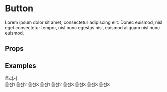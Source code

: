 
<Meta title="Components/Selector" component={Selector}/>

# Button

Lorem ipsum dolor sit amet, consectetur adipiscing elit. Donec euismod, nisl eget consectetur tempor, nisl nunc egestas nisi, euismod aliquam nisl nunc euismod.

## Props

<ArgsTable of={Selector}/>

## Examples

<Canvas>
  <Story name="Default">
    <Selector.Container>
      <Selector.Trigger>트리거</Selector.Trigger>
      <div>
        <Selector.Option type={'radio'} value={1} name={"name"}>옵션1</Selector.Option>
        <Selector.Option type={'radio'} value={"2"} name={"name"}>옵션2</Selector.Option>
        <Selector.Option type={'radio'} value={"true"} name={"name"}>옵션3</Selector.Option>
        <Selector.Option type={'radio'} value={1} name={"name2"}>옵션1</Selector.Option>
        <Selector.Option type={'radio'} value={"2"} name={"name2"}>옵션2</Selector.Option>
        <Selector.Option type={'radio'} value={"true"} name={"name2"}>옵션3</Selector.Option>
        <Selector.Option type={'checkbox'} value={"check=true"} name={"name3"}>옵션3</Selector.Option>
        <Selector.Option type={'checkbox'} value={"check=true222"} name={"name3"}>옵션3</Selector.Option>
        <Selector.Option type={'checkbox'} value={"check=true333"} name={"name3"}>옵션3</Selector.Option>
      </div>
    </Selector.Container>
  </Story>
</Canvas>
